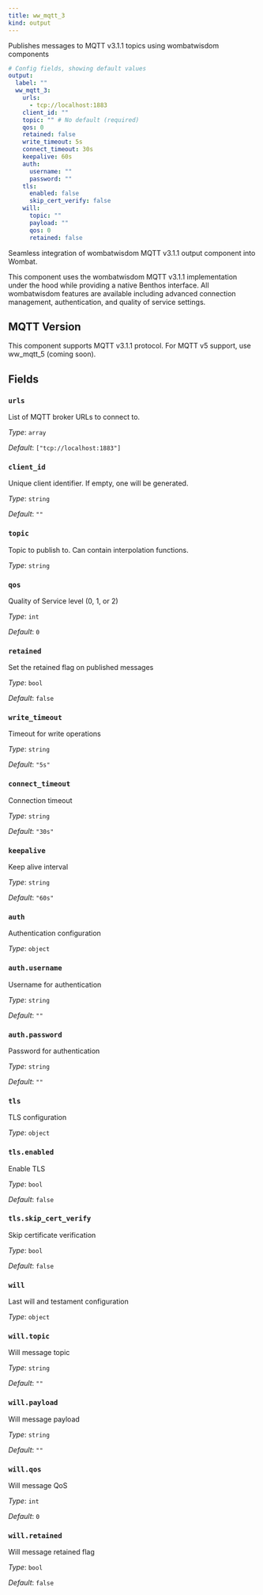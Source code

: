 ```yaml
---
title: ww_mqtt_3
kind: output
---
```


Publishes messages to MQTT v3.1.1 topics using wombatwisdom components

```yml
# Config fields, showing default values
output:
  label: ""
  ww_mqtt_3:
    urls:
      - tcp://localhost:1883
    client_id: ""
    topic: "" # No default (required)
    qos: 0
    retained: false
    write_timeout: 5s
    connect_timeout: 30s
    keepalive: 60s
    auth:
      username: ""
      password: ""
    tls:
      enabled: false
      skip_cert_verify: false
    will:
      topic: ""
      payload: ""
      qos: 0
      retained: false
```

Seamless integration of wombatwisdom MQTT v3.1.1 output component into Wombat.

This component uses the wombatwisdom MQTT v3.1.1 implementation under the hood while providing
a native Benthos interface. All wombatwisdom features are available including advanced
connection management, authentication, and quality of service settings.

## MQTT Version

This component supports MQTT v3.1.1 protocol. For MQTT v5 support, use ww_mqtt_5 (coming soon).


## Fields

### `urls`

List of MQTT broker URLs to connect to.


*Type*: `array`

*Default*: `["tcp://localhost:1883"]`

### `client_id`

Unique client identifier. If empty, one will be generated.


*Type*: `string`

*Default*: `""`

### `topic`

Topic to publish to. Can contain interpolation functions.


*Type*: `string`


### `qos`

Quality of Service level (0, 1, or 2)


*Type*: `int`

*Default*: `0`

### `retained`

Set the retained flag on published messages


*Type*: `bool`

*Default*: `false`

### `write_timeout`

Timeout for write operations


*Type*: `string`

*Default*: `"5s"`

### `connect_timeout`

Connection timeout


*Type*: `string`

*Default*: `"30s"`

### `keepalive`

Keep alive interval


*Type*: `string`

*Default*: `"60s"`

### `auth`

Authentication configuration


*Type*: `object`


### `auth.username`

Username for authentication


*Type*: `string`

*Default*: `""`

### `auth.password`

Password for authentication


*Type*: `string`

*Default*: `""`

### `tls`

TLS configuration


*Type*: `object`


### `tls.enabled`

Enable TLS


*Type*: `bool`

*Default*: `false`

### `tls.skip_cert_verify`

Skip certificate verification


*Type*: `bool`

*Default*: `false`

### `will`

Last will and testament configuration


*Type*: `object`


### `will.topic`

Will message topic


*Type*: `string`

*Default*: `""`

### `will.payload`

Will message payload


*Type*: `string`

*Default*: `""`

### `will.qos`

Will message QoS


*Type*: `int`

*Default*: `0`

### `will.retained`

Will message retained flag


*Type*: `bool`

*Default*: `false`


